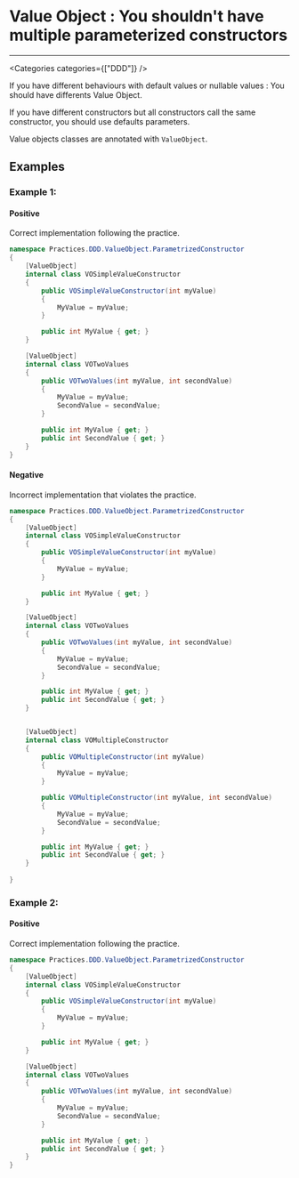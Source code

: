 

# Value Object : You shouldn't have multiple parameterized constructors

<Severity severity={SeverityLevels.MEDIUM} />

---

<Categories categories={["DDD"]} />

If you have different behaviours with default values or nullable values : You should have differents Value Object.

If you have different constructors but all constructors call the same constructor, you should use defaults parameters.

Value objects classes are annotated with `ValueObject`.

## Examples

### Example 1:

<!-- #example -->

#### Positive

<!-- #example_positive_description -->
Correct implementation following the practice.

<!-- #example_positive_code -->
```cs
namespace Practices.DDD.ValueObject.ParametrizedConstructor
{
    [ValueObject]
    internal class VOSimpleValueConstructor
    {
        public VOSimpleValueConstructor(int myValue)
        {
            MyValue = myValue;
        }

        public int MyValue { get; }
    }

    [ValueObject]
    internal class VOTwoValues
    {
        public VOTwoValues(int myValue, int secondValue)
        {
            MyValue = myValue;
            SecondValue = secondValue;
        }

        public int MyValue { get; }
        public int SecondValue { get; }
    }
}

```

#### Negative

<!-- #example_negative_description -->
Incorrect implementation that violates the practice.

<!-- #example_negative_code -->
```cs
namespace Practices.DDD.ValueObject.ParametrizedConstructor
{
    [ValueObject]
    internal class VOSimpleValueConstructor
    {
        public VOSimpleValueConstructor(int myValue)
        {
            MyValue = myValue;
        }

        public int MyValue { get; }
    }

    [ValueObject]
    internal class VOTwoValues
    {
        public VOTwoValues(int myValue, int secondValue)
        {
            MyValue = myValue;
            SecondValue = secondValue;
        }

        public int MyValue { get; }
        public int SecondValue { get; }
    }


    [ValueObject]
    internal class VOMultipleConstructor
    {
        public VOMultipleConstructor(int myValue)
        {
            MyValue = myValue;
        }

        public VOMultipleConstructor(int myValue, int secondValue)
        {
            MyValue = myValue;
            SecondValue = secondValue;
        }

        public int MyValue { get; }
        public int SecondValue { get; }
    }
    
}

```

### Example 2:

<!-- #example -->

#### Positive

<!-- #example_positive_description -->
Correct implementation following the practice.

<!-- #example_positive_code -->
```cs
namespace Practices.DDD.ValueObject.ParametrizedConstructor
{
    [ValueObject]
    internal class VOSimpleValueConstructor
    {
        public VOSimpleValueConstructor(int myValue)
        {
            MyValue = myValue;
        }

        public int MyValue { get; }
    }

    [ValueObject]
    internal class VOTwoValues
    {
        public VOTwoValues(int myValue, int secondValue)
        {
            MyValue = myValue;
            SecondValue = secondValue;
        }

        public int MyValue { get; }
        public int SecondValue { get; }
    }
}

```